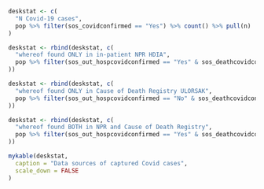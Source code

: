 ```r

deskstat <- c(
  "N Covid-19 cases",
  pop %>% filter(sos_covidconfirmed == "Yes") %>% count() %>% pull(n)
)

deskstat <- rbind(deskstat, c(
  "whereof found ONLY in in-patient NPR HDIA",
  pop %>% filter(sos_out_hospcovidconfirmed == "Yes" & sos_deathcovidconfulorsak == "No") %>% count() %>% pull(n)
))

deskstat <- rbind(deskstat, c(
  "whereof found ONLY in Cause of Death Registry ULORSAK",
  pop %>% filter(sos_out_hospcovidconfirmed == "No" & sos_deathcovidconfulorsak == "Yes") %>% count() %>% pull(n)
))

deskstat <- rbind(deskstat, c(
  "whereof found BOTH in NPR and Cause of Death Registry",
  pop %>% filter(sos_out_hospcovidconfirmed == "Yes" & sos_deathcovidconfulorsak == "Yes") %>% count() %>% pull(n)
))

mykable(deskstat,
  caption = "Data sources of captured Covid cases",
  scale_down = FALSE
)
```
